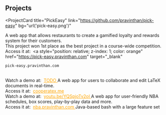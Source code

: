 ## Projects

<ProjectCard
  title="PickEasy"
  link="https://github.com/pravinthan/pick-easy"
  bg="url('pick-easy.png')"
>
  A web app that allows restaurants to create a gamified loyalty and rewards
  system for their customers.
  <br />
  This project won 1st place as the best project in a course-wide competition.
  <br />
  Access it at:&nbsp;
  <a
    style="position: relative; z-index: 1; color: orange"
    href="https://pick-easy.pravinthan.com"
    target="_blank"
  >
    pick-easy.pravinthan.com
  </a>
  <br />
  Watch a demo at:&nbsp;
  <a
    style="position: relative; z-index: 1; color: orange"
    href="TODO"
    target="_blank"
  >
    TODO
  </a>
</ProjectCard>
<ProjectCard
  title="CooperaTeX"
  link="https://github.com/pravinthan/cooperatex"
  bg="url('cooperatex.png')"
>
  A web app for users to collaborate and edit LaTeX documents in real-time.
  <br />
  Access it at:&nbsp;
  <a
    style="position: relative; z-index: 1; color: orange"
    href="https://cooperatex.me"
    target="_blank"
  >
    cooperatex.me
  </a>
  <br />
  Watch a demo at:&nbsp;
  <a
    style="position: relative; z-index: 1; color: orange"
    href="https://youtu.be/YQSpjoTv2oI"
    target="_blank"
  >
    youtu.be/YQSpjoTv2oI
  </a>
</ProjectCard>
<ProjectCard
  title="NBA Visualizer"
  link="https://github.com/pravinthan/nba-visualizer"
  bg="url('nba.png')"
>
  A web app for user-friendly NBA schedules, box scores, play-by-play data and
  more.
  <br />
  Access it at:&nbsp;
  <a
    style="position: relative; z-index: 1; color: orange"
    href="https://nba.pravinthan.com"
    target="_blank"
  >
    nba.pravinthan.com
  </a>
</ProjectCard>
<ProjectCard
  title="Java-based Bash"
  link="https://github.com/pravinthan/bash-shell"
  bg="url('bash.png')"
>
  Java-based bash with a large feature set
</ProjectCard>
